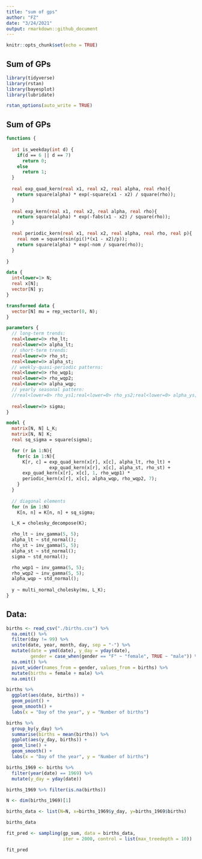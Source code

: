 ```yaml
---
title: "sum of gps"
author: "FZ"
date: "3/24/2021"
output: rmarkdown::github_document
---
```


```r
knitr::opts_chunk$set(echo = TRUE)
```

## Sum of GPs

```r

library(tidyverse)
library(rstan)
library(bayesplot)
library(lubridate)

rstan_options(auto_write = TRUE)

```

## Sum of GPs


```stan

functions {
  
  int is_weekday(int d) {
    if(d == 6 || d == 7)
      return 0;
    else
      return 1;
  }
  
  real exp_quad_kern(real x1, real x2, real alpha, real rho){
    return square(alpha) * exp(-square(x1 - x2) / square(rho));
  }
  
  real exp_kern(real x1, real x2, real alpha, real rho){
    return square(alpha) * exp(-fabs(x1 - x2) / square(rho));
  }

  real periodic_kern(real x1, real x2, real alpha, real rho, real p){
    real nom = square(sin(pi()*(x1 - x2)/p));
    return square(alpha) * exp(-nom / square(rho));
  }
  
}

data {
  int<lower=1> N;
  real x[N];
  vector[N] y;
}

transformed data {
  vector[N] mu = rep_vector(0, N);
}

parameters {
  // long-term trends:
  real<lower=0> rho_lt;
  real<lower=0> alpha_lt;
  // short-term trends:
  real<lower=0> rho_st;
  real<lower=0> alpha_st;
  // weekly-quasi-periodic patterns:
  real<lower=0> rho_wqp1;
  real<lower=0> rho_wqp2;
  real<lower=0> alpha_wqp;
  // yearly seasonal pattern: 
  //real<lower=0> rho_ys1;real<lower=0> rho_ys2;real<lower=0> alpha_ys;
  
  real<lower=0> sigma;
}

model {
  matrix[N, N] L_K;
  matrix[N, N] K;
  real sq_sigma = square(sigma);

  for (r in 1:N){
    for(c in 1:N){
      K[r, c] = exp_quad_kern(x[r], x[c], alpha_lt, rho_lt) +
                exp_quad_kern(x[r], x[c], alpha_st, rho_st) +
      exp_quad_kern(x[r], x[c], 1, rho_wqp1) *
      periodic_kern(x[r], x[c], alpha_wqp, rho_wqp2, 7);
    }
  }
  
  // diagonal elements
  for (n in 1:N)
    K[n, n] = K[n, n] + sq_sigma;

  L_K = cholesky_decompose(K);

  rho_lt ~ inv_gamma(5, 5);
  alpha_lt ~ std_normal();
  rho_st ~ inv_gamma(5, 5);
  alpha_st ~ std_normal();
  sigma ~ std_normal();

  rho_wqp1 ~ inv_gamma(5, 5);
  rho_wqp2 ~ inv_gamma(5, 5);
  alpha_wqp ~ std_normal();
  
  y ~ multi_normal_cholesky(mu, L_K);
}

```

## Data:

```r

births <- read_csv("./births.csv") %>%
  na.omit() %>%
  filter(day != 99) %>%
  unite(date, year, month, day, sep = "-") %>%
  mutate(date = ymd(date), y_day = yday(date), 
         gender = case_when(gender == "F" ~ "female", TRUE ~ "male")) %>%
  na.omit() %>%
  pivot_wider(names_from = gender, values_from = births) %>%
  mutate(births = female + male) %>%
  na.omit()

```


```r

births %>%
  ggplot(aes(date, births)) +
  geom_point() +
  geom_smooth() +
  labs(x = "Day of the year", y = "Number of births")

births %>%
  group_by(y_day) %>%
  summarise(births = mean(births)) %>%
  ggplot(aes(y_day, births)) +
  geom_line() +
  geom_smooth() +
  labs(x = "Day of the year", y = "Number of births")

```


```r

births_1969 <- births %>% 
  filter(year(date) == 1969) %>%
  mutate(y_day = yday(date))

births_1969 %>% filter(is.na(births))

N <- dim(births_1969)[1]

births_data <- list(N=N, x=births_1969$y_day, y=births_1969$births)

births_data

```
```r

fit_pred <- sampling(gp_sum, data = births_data, 
                     iter = 2000, control = list(max_treedepth = 10))

```

```r

fit_pred

```